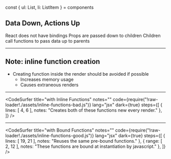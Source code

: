 
const { ul: List, li: ListItem } = components

## Data Down, Actions Up

<List>
  <Appear>
    <ListItem>React does not have bindings</ListItem>
    <ListItem>Props are passed down to children</ListItem>
    <ListItem>Children call functions to pass data up to parents</ListItem>
  </Appear>
</List>

---

## Note: inline function creation
* Creating function inside the render should be avoided if possible
  * Increases memory usage
  * Causes extraneous renders

---

<CodeSurfer
  title="with Inline Functions"
  notes=""
  code={require("!raw-loader!./assets/inline-functions-bad.js")}
  lang="jsx"
  dark={true}
  steps={[
    { lines: [ 4, 6 ], notes: "Creates both of these functions new every render." },
  ]}
/>

---

<CodeSurfer
  title="with Bound Functions"
  notes=""
  code={require("!raw-loader!./assets/inline-functions-good.js")}
  lang="jsx"
  dark={true}
  steps={[
    { lines: [ 19, 21 ], notes: "Reuses the same pre-bound functions." },
    { range: [ 2, 12 ], notes: "These functions are bound at instantiation by javascript." },
  ]}
/>
